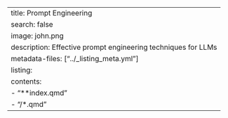 ---
title: Prompt Engineering
search: false
image: john.png
description: Effective prompt engineering techniques for LLMs
metadata-files: ["../_listing_meta.yml"]
listing:
  contents:
   - "**index.qmd"
   - "/*.qmd"
---